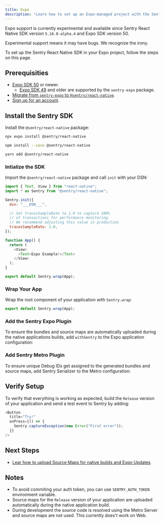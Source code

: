 ```yaml
---
title: Expo
description: "Learn how to set up an Expo-managed project with the Sentry React Native SDK."
---
```


<Alert level="info" title="Experimental Support">

Expo support is currently experimental and available since Sentry React Native SDK version `5.16.0-alpha.4` and Expo SDK version 50.

Experimental support means it may have bugs. We recognize the irony.

</Alert>

To set up the Sentry React Native SDK in your Expo project, follow the steps on this page.

## Prerequisities

- [Expo SDK 50](https://docs.expo.dev/workflow/upgrading-expo-sdk-walkthrough/) or newer.
  - [Expo SDK 49](https://docs.expo.dev/guides/using-sentry/) and older are supported by the `sentry-expo` package.
- [Migrate from `sentry-expo` to `@sentry/react-native`](/platforms/react-native/migration/sentry-expo/).
- [Sign up for an account](https://sentry.io/signup/).

## Install the Sentry SDK

Install the `@sentry/react-native` package:

```bash {tabTitle:Expo}
npx expo install @sentry/react-native
```

```bash {tabTitle:npm}
npm install --save @sentry/react-native
```

```bash {tabTitle:Yarn}
yarn add @sentry/react-native
```

### Intialize the SDK

Import the `@sentry/react-native` package and call `init` with your DSN:

```javascript {tabTitle:App.js or app/_layout.js}
import { Text, View } from "react-native";
import * as Sentry from "@sentry/react-native";

Sentry.init({
  dsn: "___DSN___",

  // Set tracesSampleRate to 1.0 to capture 100%
  // of transactions for performance monitoring.
  // We recommend adjusting this value in production
  tracesSampleRate: 1.0,
});

function App() {
  return (
    <View>
      <Text>Expo Example!</Text>
    </View>
  );
}

export default Sentry.wrap(App);
```

### Wrap Your App

Wrap the root component of your application with `Sentry.wrap`:

```javascript {tabTitle:App.js or app/_layout.js}
export default Sentry.wrap(App);
```

### Add the Sentry Expo Plugin

To ensure the bundles and source maps are automatically uploaded during the native applications builds, add `withSentry` to the Expo application configuration:

<Include name="react-native-expo-plugin-code-snippet.mdx" />

### Add Sentry Metro Plugin

To ensure unique Debug IDs get assigned to the generated bundles and source maps, add Sentry Serializer to the Metro configuration:

<Include name="react-native-expo-metro-plugin-code-snippet.mdx" />

## Verify Setup

To verify that everything is working as expected, build the `Release` version of your application and send a test event to Sentry by adding:

```javascript
<Button
  title="Try!"
  onPress={() => {
    Sentry.captureException(new Error("First error"));
  }}
/>
```

## Next Steps

- [Lear how to upload Source Maps for native builds and Expo Updates](/platforms/react-native/sourcemaps/uploading/expo/)

## Notes

- To avoid commiting your auth token, you can use `SENTRY_AUTH_TOKEN` environment variable.
- Source maps for the `Release` version of your application are uploaded automatically during the native application build.
- During development the source code is resolved using the Metro Server and source maps are not used. This currently does't work on Web.
